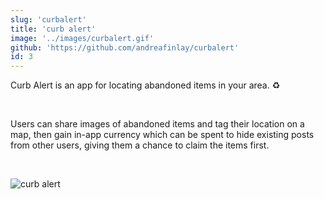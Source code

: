 ```yaml
---
slug: 'curbalert'
title: 'curb alert'
image: '../images/curbalert.gif'
github: 'https://github.com/andreafinlay/curbalert'
id: 3
---
```


Curb Alert is an app for locating abandoned items in your area. ♻️

<br />

Users can share images of abandoned items and tag their location on a map, then gain in-app currency which can be spent to hide existing posts from other users, giving them a chance to claim the items first.

<br />

![curb alert](../images/curbalert.gif)

